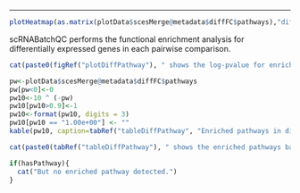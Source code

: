 
<hr>

```r
plotHeatmap(as.matrix(plotData$scesMerge@metadata$diffFC$pathways),"diffgPath")
```

scRNABatchQC performs the functional enrichment analysis for differentially expressed genes in each pairwise comparison. 

```r
cat(paste0(figRef("plotDiffPathway"), " shows the log-pvalue for enriched pathways in each pairwise comparison. <hr>"))
```

```r
pw<-plotData$scesMerge@metadata$diffFC$pathways
pw[pw<0]<-0
pw10<-10 ^ (-pw)
pw10[pw10>0.9]<-1
pw10<-format(pw10, digits = 3)
pw10[pw10 == "1.00e+00"] <- ""
kable(pw10, caption=tabRef("tableDiffPathway", "Enriched pathways in differentially expressed genes"))
```

```r
cat(paste0(tabRef("tableDiffPathway"), " shows the enriched pathways based on differentially expressed genes between experiments."))
```

```r
if(hasPathway){
  cat("But no enriched pathway detected.")
}
```


